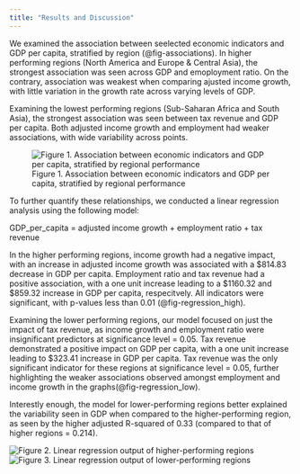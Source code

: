 ```yaml
---
title: "Results and Discussion"
---
```

We examined the association between seelected economic indicators and GDP per capita, stratified by region (@fig-associations). In higher performing regions (North America and Europe & Central Asia), the strongest association was seen across GDP and emoployment ratio. On the contrary, association was weakest when comparing ajusted income growth, with little variation in the growth rate across varying levels of GDP. 

Examining the lowest performing regions (Sub-Saharan Africa and South Asia), the strongest association was seen between tax revenue and GDP per capita. Both adjusted income growth and employment had weaker associations, with wide variability across points. 

![Figure 1. Association between economic indicators and GDP per capita, stratified by regional performance](scripts/report/predictors_vs_gdp_with_regression_lines.png){#fig-associations}

To further quantify these relationships, we conducted a linear regression analysis using the following model: 

GDP_per_capita = adjusted income growth + employment ratio + tax revenue

In the higher performing regions, income growth had a negative impact, with an increase in adjusted income growth was associated with a $814.83 decrease in GDP per capita. Employment ratio and tax revenue had a positive association, with a one unit increase leading to a $1160.32 and $859.32 increase in GDP per capita, respecitvely. All indicators were significant, with p-values less than 0.01 (@fig-regression_high). 

Examining the lower performing regions, our model focused on just the impact of tax revenue, as income growth and employment ratio were insignificant predictors at significance level = 0.05. Tax revenue demonstrated a positive impact on GDP per capita, with a one unit increase leading to $323.41 increase in GDP per capita. Tax revenue was the only significant indicator for these regions at significance level = 0.05, further highlighting the weaker associations observed amongst employment and income growth in the graphs(@fig-regression_low). 

Interestly enough, the model for lower-performing regions better explained the variability seen in GDP when compared to the higher-performing region, as seen by the higher adjusted R-squared of 0.33 (compared to that of higher regions = 0.214). 

![Figure 2. Linear regression output of higher-performing regions](figures/high_regression.jpeg){#fig-regression_high}
![Figure 3. Linear regression output of lower-performing regions](figures/low_regression.jpeg){#fig-regression_low}